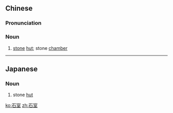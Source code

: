 ==Chinese==
{{zh-forms}}

===Pronunciation===
{{zh-pron
|m=shí室
|c=sek6 sat1
|cat=n
}}

===Noun===
{{zh-noun}}

# [[stone]] [[hut]]; stone [[chamber]]

----

==Japanese==
{{ja-kanjitab|いし|むろ|yomi=kun}}

===Noun===
{{ja-noun|いしむろ}}
# stone [[hut]]

[[ko:石室]]
[[zh:石室]]